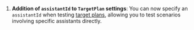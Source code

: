 1. **Addition of `assistantId` to `TargetPlan` settings**: You can now specify an `assistantId` when testing [target plans](https://api.vapi.ai/api#:~:text=TargetPlan), allowing you to test scenarios involving specific assistants directly.